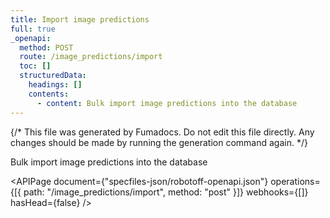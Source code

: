 ```yaml
---
title: Import image predictions
full: true
_openapi:
  method: POST
  route: /image_predictions/import
  toc: []
  structuredData:
    headings: []
    contents:
      - content: Bulk import image predictions into the database
---
```


{/* This file was generated by Fumadocs. Do not edit this file directly. Any changes should be made by running the generation command again. */}

Bulk import image predictions into the database

<APIPage
  document={"specfiles-json/robotoff-openapi.json"}
  operations={[{ path: "/image_predictions/import", method: "post" }]}
  webhooks={[]}
  hasHead={false}
/>
